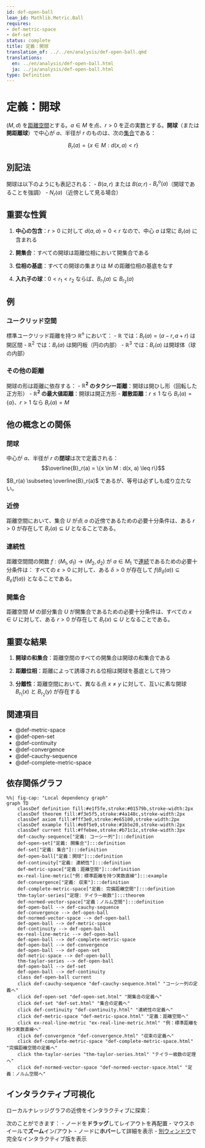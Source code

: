```yaml
---
id: def-open-ball
lean_id: Mathlib.Metric.Ball
requires:
- def-metric-space
- def-set
status: complete
title: 定義：開球
translation_of: ../../en/analysis/def-open-ball.qmd
translations:
  en: ../en/analysis/def-open-ball.html
  ja: ../ja/analysis/def-open-ball.html
type: Definition
---
```


# 定義：開球 {#def-open-ball}

$(M, d)$ を[距離空間](def-metric-space.qmd)とする。$a \in M$ を点、$r > 0$ を正の実数とする。**開球**（または**開距離球**）で中心が $a$、半径が $r$ のものは、次の[集合](../logic-set-theory/def-set.qmd)である：

$$B_r(a) = \{x \in M : d(x, a) < r\}$$

## 別記法

開球は以下のようにも表記される：
- $B(a, r)$ または $B(a; r)$
- $B^o_r(a)$（開球であることを強調）
- $N_r(a)$（近傍として見る場合）

## 重要な性質

1. **中心の包含**：$r > 0$ に対して $d(a, a) = 0 < r$ なので、中心 $a$ は常に $B_r(a)$ に含まれる

2. **開集合**：すべての開球は距離位相において開集合である

3. **位相の基底**：すべての開球の集まりは $M$ の距離位相の基底をなす

4. **入れ子の球**：$0 < r_1 < r_2$ ならば、$B_{r_1}(a) \subseteq B_{r_2}(a)$

## 例

### ユークリッド空間
標準ユークリッド距離を持つ $\mathbb{R}^n$ において：
- $\mathbb{R}$ では：$B_r(a) = (a - r, a + r)$ は開区間
- $\mathbb{R}^2$ では：$B_r(a)$ は開円板（円の内部）
- $\mathbb{R}^3$ では：$B_r(a)$ は開球体（球の内部）

### その他の距離
開球の形は距離に依存する：
- **$\mathbb{R}^2$ のタクシー距離**：開球は開ひし形（回転した正方形）
- **$\mathbb{R}^2$ の最大値距離**：開球は開正方形
- **離散距離**：$r \leq 1$ なら $B_r(a) = \{a\}$、$r > 1$ なら $B_r(a) = M$

## 他の概念との関係

### 閉球
中心が $a$、半径が $r$ の**閉球**は次で定義される：
$$\overline{B}_r(a) = \{x \in M : d(x, a) \leq r\}$$

$B_r(a) \subseteq \overline{B}_r(a)$ であるが、等号は必ずしも成り立たない。

### 近傍
距離空間において、集合 $U$ が点 $a$ の近傍であるための必要十分条件は、ある $r > 0$ が存在して $B_r(a) \subseteq U$ となることである。

### 連続性
距離空間間の関数 $f: (M_1, d_1) \to (M_2, d_2)$ が $a \in M_1$ で[連続](def-continuity.qmd)であるための必要十分条件は：
すべての $\varepsilon > 0$ に対して、ある $\delta > 0$ が存在して $f(B_\delta(a)) \subseteq B_\varepsilon(f(a))$ となることである。

### 開集合
距離空間 $M$ の部分集合 $U$ が開集合であるための必要十分条件は、すべての $x \in U$ に対して、ある $r > 0$ が存在して $B_r(x) \subseteq U$ となることである。

## 重要な結果

1. **開球の和集合**：距離空間のすべての開集合は開球の和集合である

2. **距離位相**：距離によって誘導される位相は開球を基底として持つ

3. **分離性**：距離空間において、異なる点 $x \neq y$ に対して、互いに素な開球 $B_{r_1}(x)$ と $B_{r_2}(y)$ が存在する

## 関連項目

- @def-metric-space
- @def-open-set
- @def-continuity
- @def-convergence
- @def-cauchy-sequence
- @def-complete-metric-space

## 依存関係グラフ

```mermaid
%%| fig-cap: "Local dependency graph"
graph TD
    classDef definition fill:#e1f5fe,stroke:#01579b,stroke-width:2px
    classDef theorem fill:#f3e5f5,stroke:#4a148c,stroke-width:2px
    classDef axiom fill:#fff3e0,stroke:#e65100,stroke-width:2px
    classDef example fill:#e8f5e9,stroke:#1b5e20,stroke-width:2px
    classDef current fill:#ffebee,stroke:#b71c1c,stroke-width:3px
    def-cauchy-sequence["定義: コーシー列"]:::definition
    def-open-set["定義: 開集合"]:::definition
    def-set["定義: 集合"]:::definition
    def-open-ball["定義：開球"]:::definition
    def-continuity["定義: 連続性"]:::definition
    def-metric-space["定義：距離空間"]:::definition
    ex-real-line-metric["例：標準距離を持つ実数直線"]:::example
    def-convergence["定義: 収束"]:::definition
    def-complete-metric-space["定義: 完備距離空間"]:::definition
    thm-taylor-series["定理: テイラー級数"]:::theorem
    def-normed-vector-space["定義：ノルム空間"]:::definition
    def-open-ball --> def-cauchy-sequence
    def-convergence --> def-open-ball
    def-normed-vector-space --> def-open-ball
    def-open-ball --> def-metric-space
    def-continuity --> def-open-ball
    ex-real-line-metric --> def-open-ball
    def-open-ball --> def-complete-metric-space
    def-open-ball --> def-convergence
    def-open-ball --> def-open-set
    def-metric-space --> def-open-ball
    thm-taylor-series --> def-open-ball
    def-open-ball --> def-set
    def-open-ball --> def-continuity
    class def-open-ball current
    click def-cauchy-sequence "def-cauchy-sequence.html" "コーシー列の定義へ"
    click def-open-set "def-open-set.html" "開集合の定義へ"
    click def-set "def-set.html" "集合の定義へ"
    click def-continuity "def-continuity.html" "連続性の定義へ"
    click def-metric-space "def-metric-space.html" "定義：距離空間へ"
    click ex-real-line-metric "ex-real-line-metric.html" "例：標準距離を持つ実数直線へ"
    click def-convergence "def-convergence.html" "収束の定義へ"
    click def-complete-metric-space "def-complete-metric-space.html" "完備距離空間の定義へ"
    click thm-taylor-series "thm-taylor-series.html" "テイラー級数の定理へ"
    click def-normed-vector-space "def-normed-vector-space.html" "定義：ノルム空間へ"
```

## インタラクティブ可視化

ローカルナレッジグラフの近傍をインタラクティブに探索：

::: {.graph-viz data-id="def-open-ball" data-width="700" data-height="500"}
:::

次のことができます：
- ノードを**ドラッグ**してレイアウトを再配置
- マウスホイールで**ズーム**イン/アウト
- ノードに**ホバー**して詳細を表示
- [別ウィンドウ](../../output/interactive/ja/def-open-ball.html){target="_blank"}で完全なインタラクティブ版を表示
